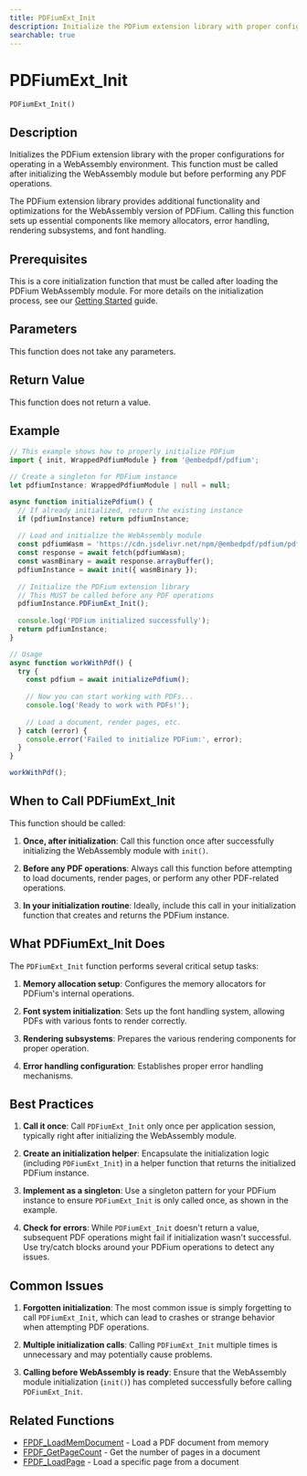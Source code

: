 ```yaml
---
title: PDFiumExt_Init
description: Initialize the PDFium extension library with proper configurations
searchable: true
---
```


# PDFiumExt_Init

`PDFiumExt_Init()`

## Description

Initializes the PDFium extension library with the proper configurations for operating in a WebAssembly environment. This function must be called after initializing the WebAssembly module but before performing any PDF operations.

The PDFium extension library provides additional functionality and optimizations for the WebAssembly version of PDFium. Calling this function sets up essential components like memory allocators, error handling, rendering subsystems, and font handling.

## Prerequisites

This is a core initialization function that must be called after loading the PDFium WebAssembly module. For more details on the initialization process, see our [Getting Started](/docs/pdfium/getting-started#initializing-pdfium) guide.

## Parameters

This function does not take any parameters.

## Return Value

This function does not return a value.

## Example

```typescript
// This example shows how to properly initialize PDFium
import { init, WrappedPdfiumModule } from '@embedpdf/pdfium';

// Create a singleton for PDFium instance
let pdfiumInstance: WrappedPdfiumModule | null = null;

async function initializePdfium() {
  // If already initialized, return the existing instance
  if (pdfiumInstance) return pdfiumInstance;
  
  // Load and initialize the WebAssembly module
  const pdfiumWasm = 'https://cdn.jsdelivr.net/npm/@embedpdf/pdfium/pdfium.wasm';
  const response = await fetch(pdfiumWasm);
  const wasmBinary = await response.arrayBuffer();
  pdfiumInstance = await init({ wasmBinary });
  
  // Initialize the PDFium extension library
  // This MUST be called before any PDF operations
  pdfiumInstance.PDFiumExt_Init();
  
  console.log('PDFium initialized successfully');
  return pdfiumInstance;
}

// Usage
async function workWithPdf() {
  try {
    const pdfium = await initializePdfium();
    
    // Now you can start working with PDFs...
    console.log('Ready to work with PDFs!');
    
    // Load a document, render pages, etc.
  } catch (error) {
    console.error('Failed to initialize PDFium:', error);
  }
}

workWithPdf();
```

## When to Call PDFiumExt_Init

This function should be called:

1. **Once, after initialization**: Call this function once after successfully initializing the WebAssembly module with `init()`.

2. **Before any PDF operations**: Always call this function before attempting to load documents, render pages, or perform any other PDF-related operations.

3. **In your initialization routine**: Ideally, include this call in your initialization function that creates and returns the PDFium instance.

## What PDFiumExt_Init Does

The `PDFiumExt_Init` function performs several critical setup tasks:

1. **Memory allocation setup**: Configures the memory allocators for PDFium's internal operations.

2. **Font system initialization**: Sets up the font handling system, allowing PDFs with various fonts to render correctly.

3. **Rendering subsystems**: Prepares the various rendering components for proper operation.

4. **Error handling configuration**: Establishes proper error handling mechanisms.

## Best Practices

1. **Call it once**: Call `PDFiumExt_Init` only once per application session, typically right after initializing the WebAssembly module.

2. **Create an initialization helper**: Encapsulate the initialization logic (including `PDFiumExt_Init`) in a helper function that returns the initialized PDFium instance.

3. **Implement as a singleton**: Use a singleton pattern for your PDFium instance to ensure `PDFiumExt_Init` is only called once, as shown in the example.

4. **Check for errors**: While `PDFiumExt_Init` doesn't return a value, subsequent PDF operations might fail if initialization wasn't successful. Use try/catch blocks around your PDFium operations to detect any issues.

## Common Issues

1. **Forgotten initialization**: The most common issue is simply forgetting to call `PDFiumExt_Init`, which can lead to crashes or strange behavior when attempting PDF operations.

2. **Multiple initialization calls**: Calling `PDFiumExt_Init` multiple times is unnecessary and may potentially cause problems.

3. **Calling before WebAssembly is ready**: Ensure that the WebAssembly module initialization (`init()`) has completed successfully before calling `PDFiumExt_Init`.

## Related Functions

- [FPDF_LoadMemDocument](/docs/pdfium/functions/FPDF_LoadMemDocument) - Load a PDF document from memory
- [FPDF_GetPageCount](/docs/pdfium/functions/FPDF_GetPageCount) - Get the number of pages in a document
- [FPDF_LoadPage](/docs/pdfium/functions/FPDF_LoadPage) - Load a specific page from a document